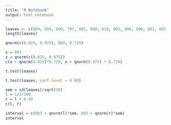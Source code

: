 ```yaml
---
title: "R Notebook"
output: html_notebook
---
```


```r
loaves <- c(804, 804, 800, 797, 805, 800, 810, 803, 806, 800, 801, 802, 800, 808, 806, 804, 810, 799, 804, 803, 805, 803, 804, 793, 808, 810, 801, 802, 797, 802)
length(loaves)
```

```r
qnorm(c(0.025, 0.975), 803, 0.729)
```

```r
x = 803
z = qnorm(c(0.025, 0.975))
c(x + qnorm(0.025)*0.729, x + qnorm(0.975) * 0.729)
```

```r
t.test(loaves)
```

```r
t.test(loaves, conf.level = 0.99)
```

```r
sem = sd(loaves)/sqrt(30)
l = 1/2/100
r = l + 0.99
c(l, r)
```

```r
interval = c(803 + qnorm(l)*sem, 803 + qnorm(r)*sem)
interval
```
